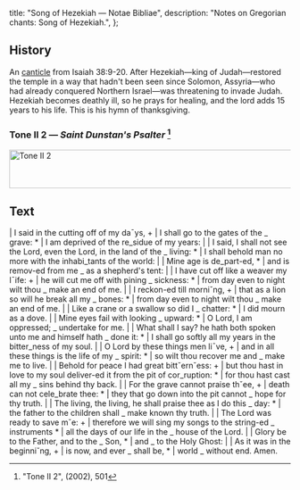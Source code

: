   title: "Song of Hezekiah — Notae Bibliae",
  description: "Notes on Gregorian chants: Song of Hezekiah.",
};

<Initial text="Song of Hezekiah" />

## History

An [canticle](/glossary/liturgical-terms#canticle) from Isaiah 38:9-20. After Hezekiah—king of Judah—restored the temple in a way that hadn't been seen since Solomon, Assyria—who had already conquered Northern Israel—was threatening to invade Judah. Hezekiah becomes deathly ill, so he prays for healing, and the lord adds 15 years to his life. This is his hymn of thanksgiving.

### Tone II 2 — *Saint Dunstan's Psalter* [^1]

<Image
  src="/chants/tone-ii-2.svg"
  alt="Tone II 2"
  width="600"
  height="69"
/>

## Text

<Poetry>
|  I said in the cutting off of my da¯ys, +
|  I shall go to the gates of the _ grave: *
|  I am deprived of the re_sidue of my years:
|
|  I said, I shall not see the Lord, even the Lord, in the land of the _ living: *
|  I shall behold man no more with the inhabi_tants of the world:
|
|  Mine age is de_part-ed, *
|  and is remov-ed from me _ as a shepherd's tent:
|
|  I have cut off like a weaver my l¯ife: +
|  he will cut me off with pining _ sickness: *
|  from day even to night wilt thou _ make an end of me.
|
|  I reckon-ed till morniˇng, +
|  that as a lion so will he break all my _ bones: *
|  from day even to night wilt thou _ make an end of me.
|
|  Like a crane or a swallow so did I _ chatter: *
|  I did mourn as a dove.
|
|  Mine eyes fail with looking _ upward: *
|  O Lord, I am oppressed; _ undertake for me.
|
|  What shall I say? he hath both spoken unto me and himself hath _ done it: *
|  I shall go softly all my years in the bitter_ness of my soul.
|
|  O Lord by these things men li¯ve, +
|  and in all these things is the life of my _ spirit: *
|  so wilt thou recover me and _ make me to live.
|
|  Behold for peace I had great bittˇernˇess: +
|  but thou hast in love to my soul deliver-ed it from the pit of cor_ruption: *
|  for thou hast cast all my _ sins behind thy back.
|
|  For the grave cannot praise thˇee, +
|  death can not cele_brate thee: *
|  they that go down into the pit cannot _ hope for thy truth.
|
|  The living, the living, he shall praise thee as I do this _ day: *
|  the father to the children shall _ make known thy truth.
|
|  The Lord was ready to save mˇe: +
|  therefore we will sing my songs to the string-ed _ instruments *
|  all the days of our life in the _ house of the Lord.
|
|  Glory be to the Father, and to the _ Son, *
|  and _ to the Holy Ghost:
|
|  As it was in the beginniˇng, +
|  is now, and ever _ shall be, *
|  world _ without end. Amen.
</Poetry>

[^1]: "Tone II 2", *<Definition lang="english" anchor="saint-dunstans-psalter" text="Saint Dunstan's Plainsong Psalter" />* (2002), 501
